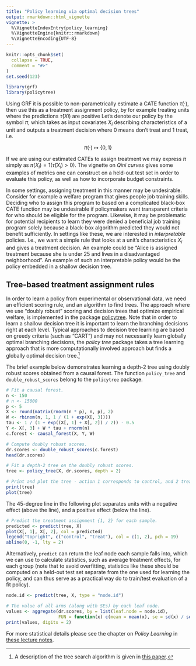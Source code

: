 ```yaml
---
title: "Policy learning via optimal decision trees"
output: rmarkdown::html_vignette
vignette: >
  %\VignetteIndexEntry{policy_learning}
  %\VignetteEngine{knitr::rmarkdown}
  %\VignetteEncoding{UTF-8}
---
```


```r
knitr::opts_chunk$set(
  collapse = TRUE,
  comment = "#>"
)
set.seed(123)
```

```r
library(grf)
library(policytree)
```

Using GRF it is possible to non-parametrically estimate a CATE function $\hat \tau(\cdot)$, then use this as a treatment assignment policy, by for example treating units where the predictions $\hat \tau(Xi)$ are positive Let's denote our policy by the symbol $\pi$, which takes as input covariates $X_i$ describing characteristics of a unit and outputs a treatment decision where $0$ means don't treat and $1$ treat, i.e.

$$
\pi(\cdot) \mapsto \{0, 1\}
$$

If we are using our estimated CATEs to assign treatment we may express $\pi$ simply as $\pi(X_i) = 1(\hat \tau(X_i) > 0)$. The vignette on *Qini curves* gives some examples of metrics one can construct on a held-out test set in order to evaluate this policy, as well as how to incorporate budget constraints.

In some settings, assigning treatment in this manner may be undesirable. Consider for example a welfare program that gives people job training skills. Deciding who to assign this program to based on a complicated black-box CATE function may be undesirable if policymakers want transparent criteria for who should be eligible for the program. Likewise, it may be problematic for potential recipients to learn they were denied a  beneficial job training program solely because a black-box algorithm predicted they would not benefit sufficiently. In settings like these, we are interested in *interpretable* policies. I.e., we want a simple rule that looks at a unit's characteristics $X_i$ and gives a treatment decision. An example could be "Alice is assigned treatment because she is under 25 and lives in a disadvantaged neighborhood". An example of such an interpretable policy would be the policy embedded in a shallow decision tree.

## Tree-based treatment assignment rules

In order to learn a policy from experimental or observational data, we need an efficient scoring rule, and an algorithm to find trees. The approach where we use "doubly robust" scoring and decision trees that optimize empirical welfare, is implemented in the package [policytree](https://github.com/grf-labs/policytree). Note that in order to learn a shallow decision tree it is important to learn the branching decisions right at each level. Typical approaches to decision tree learning are based on greedy criteria (such as "CART") and may not necessarily learn globally optimal branching decisions, the *policy tree* package takes a tree learning approach that is more computationally involved approach but finds a globally optimal decision tree.[^algo]

The brief example below demonstrates learning a depth-2 tree using doubly robust scores obtained from a causal forest. The function `policy_tree` and `double_robust_scores` belong to the `policytree` package.

```r
# Fit a causal forest.
n <- 150
# n <- 15000
p <- 5
X <- round(matrix(rnorm(n * p), n, p), 2)
W <- rbinom(n, 1, 1 / (1 + exp(X[, 3])))
tau <- 1 / (1 + exp((X[, 1] + X[, 2]) / 2)) - 0.5
Y <- X[, 3] + W * tau + rnorm(n)
c.forest <- causal_forest(X, Y, W)

# Compute doubly robust scores.
dr.scores <- double_robust_scores(c.forest)
head(dr.scores)

# Fit a depth-2 tree on the doubly robust scores.
tree <- policy_tree(X, dr.scores, depth = 2)

# Print and plot the tree - action 1 corresponds to control, and 2 treated.
print(tree)
plot(tree)
```

The 45-degree line in the following plot separates units with a negative effect (above the line), and a positive effect (below the line).

```r
# Predict the treatment assignment {1, 2} for each sample.
predicted <- predict(tree, X)
plot(X[, 1], X[, 2], col = predicted)
legend("topright", c("control", "treat"), col = c(1, 2), pch = 19)
abline(0, -1, lty = 2)
```

Alternatively, `predict` can return the leaf node each sample falls into, which we can use to calculate statistics, such as average treatment effects, for each group (note that to avoid overfitting, statistics like these should be computed on a held-out test set separate from the one used for learning the policy, and can thus serve as a practical way do to train/test evaluation of a fit policy).

```r
node.id <- predict(tree, X, type = "node.id")

# The value of all arms (along with SEs) by each leaf node.
values <- aggregate(dr.scores, by = list(leaf.node = node.id),
                    FUN = function(x) c(mean = mean(x), se = sd(x) / sqrt(length(x))))
print(values, digits = 2)
```

For more statistical details please see the chapter on *Policy Learning* in [these lecture notes](https://web.stanford.edu/~swager/stats361.pdf).

[^algo]: A description of the tree search algorithm is given in [this paper](https://joss.theoj.org/papers/10.21105/joss.02232.pdf).
